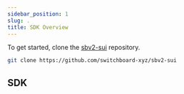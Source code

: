 ```yaml
---
sidebar_position: 1
slug: .
title: SDK Overview
---
```


To get started, clone the
[sbv2-sui](https://github.com/switchboard-xyz/sbv2-sui) repository.

```bash
git clone https://github.com/switchboard-xyz/sbv2-sui
```

## SDK


<SuiSdkClients />
